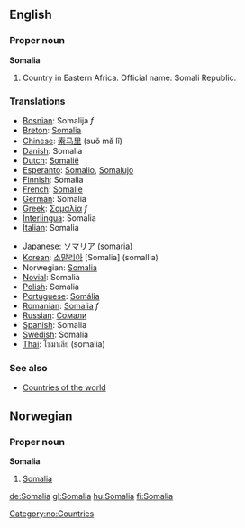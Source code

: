 ==English==

===Proper noun===
'''Somalia'''

# Country in Eastern Africa. Official name: Somali Republic.
===Translations===
{{top}}
*[[Bosnian]]: Somalija ''f''
*[[Breton]]: [[Somalia]]
*[[Chinese]]: [[索马里]] (suǒ mǎ lǐ)
*[[Danish]]: Somalia
*[[Dutch]]: [[Somalië]]
*[[Esperanto]]: [[Somalio]], [[Somalujo]]
*[[Finnish]]: Somalia
*[[French]]: [[Somalie]]
*[[German]]: Somalia
*[[Greek]]: [[Σομαλία]] ''f''
*[[Interlingua]]: Somalia
*[[Italian]]: Somalia
{{mid}}
*[[Japanese]]: [[ソマリア]] (somaria)
*[[Korean]]: [[소말리아]] [Somalia] (somallia)
*Norwegian: [[#Norwegian|Somalia]]
*[[Novial]]: Somalia
*[[Polish]]: Somalia
*[[Portuguese]]: [[Somália]]
*[[Romanian]]: [[Somalia]] ''f''
*[[Russian]]: [[Сомали]]
*[[Spanish]]: Somalia
*[[Swedish]]: Somalia
*[[Thai]]: โซมาเลีย (somalia)
{{bottom}}

===See also===
* [[Countries of the world]]

==Norwegian==
===Proper noun===
[[Category:no:Countries]]
'''Somalia'''
#[[#English|Somalia]]

[[de:Somalia]]
[[gl:Somalia]]
[[hu:Somalia]]
[[fi:Somalia]]